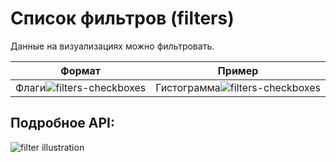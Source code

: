 # Cписок фильтров (filters)

Данные на визуализациях можно фильтровать.

| Формат                                              | Пример                                                   |
| --------------------------------------------------- | -------------------------------------------------------- |
| Флаги![filters-checkboxes](/filters-checkboxes.png) | Гистограмма![filters-checkboxes](/filters-histogram.png) |

## Подробное API:

![filter illustration](/filter.svg)
